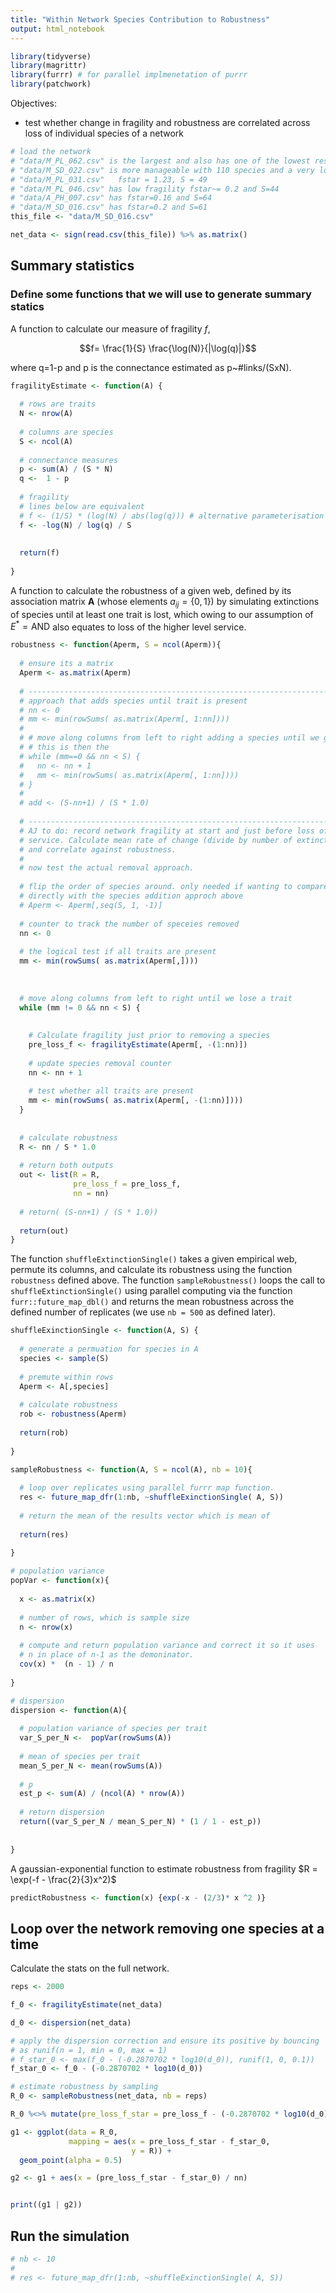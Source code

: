 ```yaml
---
title: "Within Network Species Contribution to Robustness"
output: html_notebook
---
```



```r

library(tidyverse)
library(magrittr)
library(furrr) # for parallel implmenetation of purrr
library(patchwork)

```


Objectives:

- test whether change in fragility and robustness are correlated across loss of individual species of a network


```r

# load the network
# "data/M_PL_062.csv" is the largest and also has one of the lowest residuals off the exp(-fstar - fstar^2) line
# "data/M_SD_022.csv" is more manageable with 110 species and a very low residual
# "data/M_PL_031.csv"   fstar = 1.23, S = 49
# "data/M_PL_046.csv" has low fragility fstar~= 0.2 and S=44
# "data/A_PH_007.csv" has fstar=0.16 and S=64
# "data/M_SD_016.csv" has fstar=0.2 and S=61
this_file <- "data/M_SD_016.csv"

net_data <- sign(read.csv(this_file)) %>% as.matrix()

```





## Summary statistics

### Define some functions that we will use to generate summary statics

A function to calculate our measure of fragility $f$, 

$$f= \frac{1}{S} \frac{\log(N)}{|\log(q)|}$$ 

where q=1-p and p is the connectance estimated as p~#links/(SxN).

```r
fragilityEstimate <- function(A) {
  
  # rows are traits
  N <- nrow(A)
  
  # columns are species
  S <- ncol(A)
  
  # connectance measures
  p <- sum(A) / (S * N)
  q <-  1 - p
  
  # fragility
  # lines below are equivalent
  # f <- (1/S) * (log(N) / abs(log(q))) # alternative parameterisation
  f <- -log(N) / log(q) / S
  
  
  return(f)
  
}
```



A function to calculate the robustness of a given web, defined by its association matrix $\textbf{A}$ (whose elements $a_{ij} = \{0,1\}$) by simulating extinctions of species until at least one trait is lost, which owing to our assumption of $E^*=\text{AND}$ also equates to loss of the higher level service.

```r

robustness <- function(Aperm, S = ncol(Aperm)){
  
  # ensure its a matrix
  Aperm <- as.matrix(Aperm)
  
  # -------------------------------------------------------------------------
  # approach that adds species until trait is present
  # nn <- 0
  # mm <- min(rowSums( as.matrix(Aperm[, 1:nn])))
  # 
  # # move along columns from left to right adding a species until we gain a trait
  # # this is then the 
  # while (mm==0 && nn < S) {
  #   nn <- nn + 1
  #   mm <- min(rowSums( as.matrix(Aperm[, 1:nn])))
  # }
  # 
  # add <- (S-nn+1) / (S * 1.0)
  
  # -------------------------------------------------------------------------
  # AJ to do: record network fragility at start and just before loss of 
  # service. Calculate mean rate of change (divide by number of extinctions)
  # and correlate against robustness.
  #
  # now test the actual removal approach.
  
  # flip the order of species around. only needed if wanting to compare output 
  # directly with the species addition approch above
  # Aperm <- Aperm[,seq(S, 1, -1)] 
  
  # counter to track the number of speceies removed
  nn <- 0 
  
  # the logical test if all traits are present
  mm <- min(rowSums( as.matrix(Aperm[,])))
  
  
  
  # move along columns from left to right until we lose a trait
  while (mm != 0 && nn < S) {
    
    
    # Calculate fragility just prior to removing a species
    pre_loss_f <- fragilityEstimate(Aperm[, -(1:nn)])
    
    # update species removal counter
    nn <- nn + 1 
    
    # test whether all traits are present
    mm <- min(rowSums( as.matrix(Aperm[, -(1:nn)])))
  }
  
  
  # calculate robustness
  R <- nn / S * 1.0
  
  # return both outputs
  out <- list(R = R,
              pre_loss_f = pre_loss_f, 
              nn = nn)
  
  # return( (S-nn+1) / (S * 1.0))
  
  return(out)
}

```

The function `shuffleExtinctionSingle()` takes a given empirical web, permute its columns, and calculate its robustness using the function `robustness` defined above. The function `sampleRobustness()` loops the call to `shuffleExtinctionSingle()` using parallel computing via the function `furr::future_map_dbl()` and returns the mean robustness across the defined number of replicates (we use `nb = 500` as defined later).

```r

shuffleExinctionSingle <- function(A, S) {
  
  # generate a permuation for species in A
  species <- sample(S)
  
  # premute within rows
  Aperm <- A[,species]
  
  # calculate robustness
  rob <- robustness(Aperm)
  
  return(rob)
  
}

sampleRobustness <- function(A, S = ncol(A), nb = 10){
  
  # loop over replicates using parallel furrr map function.
  res <- future_map_dfr(1:nb, ~shuffleExinctionSingle( A, S))
  
  # return the mean of the results vector which is mean of 
  
  return(res)  
  
}

# population variance
popVar <- function(x){
  
  x <- as.matrix(x)
  
  # number of rows, which is sample size
  n <- nrow(x)
  
  # compute and return population variance and correct it so it uses
  # n in place of n-1 as the demoninator.
  cov(x) *  (n - 1) / n
  
}

# dispersion
dispersion <- function(A){
  
  # population variance of species per trait
  var_S_per_N <-  popVar(rowSums(A))
  
  # mean of species per trait
  mean_S_per_N <- mean(rowSums(A))
  
  # p
  est_p <- sum(A) / (ncol(A) * nrow(A))
  
  # return dispersion
  return((var_S_per_N / mean_S_per_N) * (1 / 1 - est_p))
  
  
} 
```

A gaussian-exponential function to estimate robustness from fragility $R = \exp(-f - \frac{2}{3}x^2)$

```r

predictRobustness <- function(x) {exp(-x - (2/3)* x ^2 )}

```


## Loop over the network removing one species at a time


Calculate the stats on the full network.

```r

reps <- 2000

f_0 <- fragilityEstimate(net_data)

d_0 <- dispersion(net_data)

# apply the dispersion correction and ensure its positive by bouncing 
# as runif(n = 1, min = 0, max = 1)
# f_star_0 <- max(f_0 - (-0.2870702 * log10(d_0)), runif(1, 0, 0.1))
f_star_0 <- f_0 - (-0.2870702 * log10(d_0))

# estimate robustness by sampling
R_0 <- sampleRobustness(net_data, nb = reps)

R_0 %<>% mutate(pre_loss_f_star = pre_loss_f - (-0.2870702 * log10(d_0)))

```

```r
g1 <- ggplot(data = R_0, 
             mapping = aes(x = pre_loss_f_star - f_star_0, 
                           y = R)) + 
  geom_point(alpha = 0.5) 

g2 <- g1 + aes(x = (pre_loss_f_star - f_star_0) / nn)


print((g1 | g2))
```




## Run the simulation

```r

# nb <- 10
# 
# res <- future_map_dfr(1:nb, ~shuffleExinctionSingle( A, S))

```



